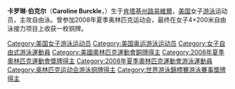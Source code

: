 {{MedalTableTop}}
{{MedalSport|女子[[游泳|游泳]]}}
{{MedalCountry|{{USA}}}}
{{MedalOlympic}}
{{MedalBronze | [[2008年夏季奧林匹克運動會|2008年北京]] | [[2008年夏季奧林匹克運動會游泳比賽|4x200米自由泳接力]]}}
{{MedalBottom}}
'''卡罗琳·伯克尔'''（'''Caroline Burckle'''，{{bd|1986年|6月24日}}）生于[[肯塔基州|肯塔基州]][[路易維爾_(肯塔基州)|路易維爾]]，[[美国|美国]]女子[[游泳|游泳]]运动员，主攻自由泳。曾参加2008年夏季奥林匹克运动会，最终在女子4×200米自由泳接力项目上收获一枚铜牌。

{{US-sport-bio-stub}}
{{Swimming-bio-stub}}

{{DEFAULTSORT:Burckle, Caroline}}
[[Category:美国女子游泳运动员|Category:美国女子游泳运动员]]
[[Category:美国奥运游泳运动员|Category:美国奥运游泳运动员]]
[[Category:女子自由式游泳運動員|Category:女子自由式游泳運動員]]
[[Category:美國奧林匹克運動會銅牌得主|Category:美國奧林匹克運動會銅牌得主]]
[[Category:2008年夏季奧林匹克運動會獎牌得主|Category:2008年夏季奧林匹克運動會獎牌得主]]
[[Category:2008年夏季奧林匹克運動會游泳運動員|Category:2008年夏季奧林匹克運動會游泳運動員]]
[[Category:奥林匹克运动会游泳铜牌得主|Category:奥林匹克运动会游泳铜牌得主]]
[[Category:世界游泳錦標賽游泳賽事獎牌得主|Category:世界游泳錦標賽游泳賽事獎牌得主]]